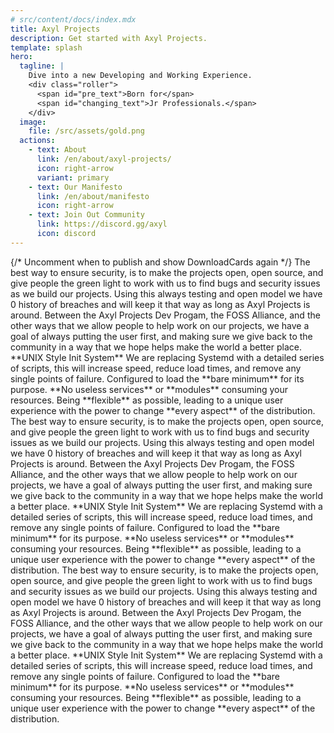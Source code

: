 ---
# src/content/docs/index.mdx
title: Axyl Projects
description: Get started with Axyl Projects.
template: splash
hero:
  tagline: |
    Dive into a new Developing and Working Experience.
    <div class="roller">
      <span id="pre_text">Born for</span>
      <span id="changing_text">Jr Professionals.</span>
    </div>
  image:
    file: /src/assets/gold.png
  actions:
    - text: About
      link: /en/about/axyl-projects/
      icon: right-arrow
      variant: primary
    - text: Our Manifesto
      link: /en/about/manifesto
      icon: right-arrow
    - text: Join Out Community
      link: https://discord.gg/axyl
      icon: discord
---


<StatusComponent />
<TimelineComponent />
{/*
Uncomment when to publish and show DownloadCards again
<DownloadCards client:load/>
*/}
<CardGrid stagger>
  <Card title="Security" icon="add-document">
      The best way to ensure security, is to make the projects open, open source, and give people the green light to work with us to find bugs and security
      issues as we build our projects. Using this always testing and open model we have 0 history of breaches and will keep it that way as long as
      Axyl Projects is around.
  </Card>
  <Card title="User-oriented" icon="star">
      Between the Axyl Projects Dev Progam, the FOSS Alliance, and the other ways that we allow people to help work on our projects, we have a goal
      of always putting the user first, and making sure we give back to the community in a way that we hope helps make the world a better place.
  </Card>
  <Card title="Performance" icon="rocket">
    **UNIX Style Init System** We are replacing Systemd with a detailed series of scripts, this will
    increase speed, reduce load times, and remove any single points of failure.
    Configured to load the **bare minimum** for its purpose. **No useless services** or **modules** consuming your resources.
  </Card>
  <Card title="Flexibilty" icon="puzzle">
    Being **flexible** as possible, leading to a unique user experience with the power to change **every aspect** of the distribution.
  </Card>
  <Card title="Security" icon="add-document">
      The best way to ensure security, is to make the projects open, open source, and give people the green light to work with us to find bugs and security
      issues as we build our projects. Using this always testing and open model we have 0 history of breaches and will keep it that way as long as
      Axyl Projects is around.
  </Card>
  <Card title="User-oriented" icon="star">
      Between the Axyl Projects Dev Progam, the FOSS Alliance, and the other ways that we allow people to help work on our projects, we have a goal
      of always putting the user first, and making sure we give back to the community in a way that we hope helps make the world a better place.
  </Card>
  <Card title="Performance" icon="rocket">
    **UNIX Style Init System** We are replacing Systemd with a detailed series of scripts, this will
    increase speed, reduce load times, and remove any single points of failure.
    Configured to load the **bare minimum** for its purpose. **No useless services** or **modules** consuming your resources.
  </Card>
  <Card title="Flexibilty" icon="puzzle">
    Being **flexible** as possible, leading to a unique user experience with the power to change **every aspect** of the distribution.
  </Card>
  <Card title="Security" icon="add-document">
      The best way to ensure security, is to make the projects open, open source, and give people the green light to work with us to find bugs and security
      issues as we build our projects. Using this always testing and open model we have 0 history of breaches and will keep it that way as long as
      Axyl Projects is around.
  </Card>
  <Card title="User-oriented" icon="star">
      Between the Axyl Projects Dev Progam, the FOSS Alliance, and the other ways that we allow people to help work on our projects, we have a goal
      of always putting the user first, and making sure we give back to the community in a way that we hope helps make the world a better place.
  </Card>
  <Card title="Performance" icon="rocket">
    **UNIX Style Init System** We are replacing Systemd with a detailed series of scripts, this will
    increase speed, reduce load times, and remove any single points of failure.
    Configured to load the **bare minimum** for its purpose. **No useless services** or **modules** consuming your resources.
  </Card>
  <Card title="Flexibilty" icon="puzzle">
    Being **flexible** as possible, leading to a unique user experience with the power to change **every aspect** of the distribution.
  </Card>
</CardGrid>

<ScriptWorkaround />
